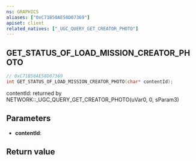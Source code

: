 ```yaml
---
ns: GRAPHICS
aliases: ["0xC71B50AE58D07369"]
apiset: client
related_natives: ["_UGC_QUERY_GET_CREATOR_PHOTO"]
---
```

## GET_STATUS_OF_LOAD_MISSION_CREATOR_PHOTO

```c
// 0xC71B50AE58D07369
int GET_STATUS_OF_LOAD_MISSION_CREATOR_PHOTO(char* contentId);
```

contentId: returned by NETWORK::_UGC_QUERY_GET_CREATOR_PHOTO(uVar0, 0, sParam3)

## Parameters
* **contentId**:

## Return value